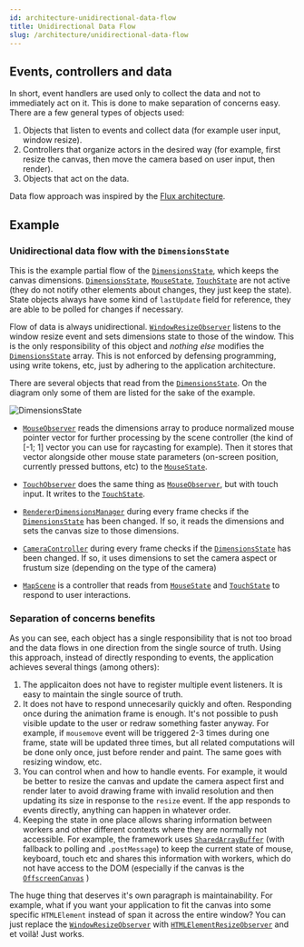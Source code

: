 ```yaml
---
id: architecture-unidirectional-data-flow
title: Unidirectional Data Flow
slug: /architecture/unidirectional-data-flow
---
```


## Events, controllers and data

In short, event handlers are used only to collect the data and not to
immediately act on it. This is done to make separation of concerns easy. There
are a few general types of objects used:

1. Objects that listen to events and collect data (for example user input,
  window resize).
2. Controllers that organize actors in the desired way (for example, first
  resize the canvas, then move the camera based on user input, then render).
2. Objects that act on the data.

Data flow approach was inspired by the
[Flux architecture](https://facebook.github.io/flux/).

## Example

### Unidirectional data flow with the `DimensionsState`

This is the example partial flow of the
[`DimensionsState`](framework-DimensionsState.mdx), which keeps the canvas
dimensions. [`DimensionsState`](framework-DimensionsState.mdx),
[`MouseState`](framework-MouseState.mdx),
[`TouchState`](framework-TouchState.mdx) are not active (they do not notify
other elements about changes, they just keep the state). State objects always
have some kind of `lastUpdate` field for
reference, they are able to be polled for changes if necessary.

Flow of data is always unidirectional.
[`WindowResizeObserver`](framework-WindowResizeObserver.mdx) listens to the
window resize event and sets dimensions state to those of the window. This is
the only responsibility of this object and *nothing else* modifies the
[`DimensionsState`](framework-DimensionsState.mdx) array. This is not enforced
by defensing programming, using write tokens, etc, just by adhering to the
application architecture.

There are several objects that read from the
[`DimensionsState`](framework-DimensionsState.mdx). On the diagram only some of
them are listed for the sake of the example.

![DimensionsState](../static/diagrams/architecture-event-and-state-DimensionsState-WindowResizeObserver.svg)

- [`MouseObserver`](framework-MouseObserver.mdx) reads the dimensions array to
  produce normalized mouse pointer vector for further processing by the scene
  controller (the kind of [-1; 1] vector you can use for raycasting for
  example). Then it stores that vector alongside other mouse state parameters
  (on-screen position, currently pressed buttons, etc) to the
  [`MouseState`](framework-MouseState.mdx).

- [`TouchObserver`](framework-TouchObserver.mdx) does the same thing as
  [`MouseObserver`](framework-MouseObserver.mdx), but with touch input. It
  writes to the [`TouchState`](framework-TouchState.mdx).

- [`RendererDimensionsManager`](dom-renderer-RendererDimensionsManager.mdx)
  during every frame checks if the
  [`DimensionsState`](framework-DimensionsState.mdx) has been changed. If so, it
  reads the dimensions and sets the canvas size to those dimensions.

- [`CameraController`](personalidol-CameraController.mdx)
  during every frame checks if the
  [`DimensionsState`](framework-DimensionsState.mdx) has been changed. If so, it
  uses dimensions to set the camera aspect or frustum size (depending on the
  type of the camera)

- [`MapScene`](personalidol-MapScene.mdx) is a controller that reads from
  [`MouseState`](framework-MouseState.mdx)
  and [`TouchState`](framework-TouchState.mdx) to respond to user
  interactions.

### Separation of concerns benefits

As you can see, each object has a single responsibility that is not too broad
and the data flows in one direction from the single source of truth.
Using this approach, instead of directly responding to events, the application
achieves several things (among others):

1. The applicaiton does not have to register multiple event listeners. It is
  easy to maintain the single source of truth.
2. It does not have to respond unnecesarily quickly and often. Responding once
  during the animation frame is enough. It's not possible to push visible
  update to the user or redraw something faster anyway. For example, if
  `mousemove` event will be triggered 2-3 times during one frame, state will
  be updated three times, but all related computations will be done only once,
  just before render and paint. The same goes with resizing window, etc.
3. You can control when and how to handle events. For example, it would be
  better to resize the canvas and update the camera aspect first and render
  later to avoid drawing frame with invalid resolution and then updating its
  size in response to the `resize` event. If the app responds to events
  directly, anything can happen in whatever order.
4. Keeping the state in one place allows sharing information between workers
  and other different contexts where they are normally not accessible. For
  example, the framework uses
  [`SharedArrayBuffer`](https://developer.mozilla.org/en-US/docs/Web/JavaScript/Reference/Global_Objects/SharedArrayBuffer) (with fallback to polling and
  `.postMessage`) to keep the current state of mouse, keyboard, touch etc and
  shares this information with workers, which do not have access to the DOM
  (especially if the canvas is the
  [`OffscreenCanvas`](https://developer.mozilla.org/en-US/docs/Web/API/OffscreenCanvas)
  )

The huge thing that deserves it's own paragraph is maintainability. For
example, what if you want your application to fit the canvas into some
specific `HTMLElement` instead of span it across the entire window? You can
just replace the [`WindowResizeObserver`](framework-WindowResizeObserver.mdx)
with [`HTMLElementResizeObserver`](framework-HTMLElementResizeObserver.mdx) and
et voilà! Just works.
